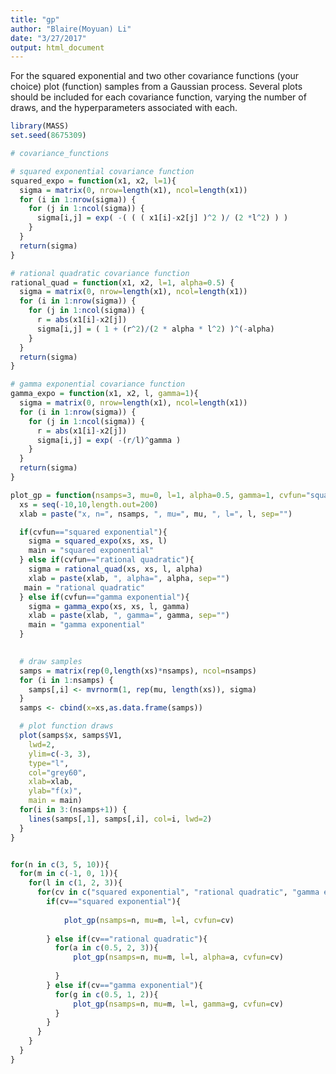 ```yaml
---
title: "gp"
author: "Blaire(Moyuan) Li"
date: "3/27/2017"
output: html_document
---
```


For the squared exponential and two other covariance functions (your choice) plot (function) samples from a Gaussian process. Several plots should be included for each covariance function, varying the number of draws, and the hyperparameters associated with each.


```r
library(MASS)
set.seed(8675309)

# covariance_functions

# squared exponential covariance function
squared_expo = function(x1, x2, l=1){
  sigma = matrix(0, nrow=length(x1), ncol=length(x1))
  for (i in 1:nrow(sigma)) {
    for (j in 1:ncol(sigma)) {
      sigma[i,j] = exp( -( ( ( x1[i]-x2[j] )^2 )/ (2 *l^2) ) )
    }
  }
  return(sigma)
}

# rational quadratic covariance function
rational_quad = function(x1, x2, l=1, alpha=0.5) {
  sigma = matrix(0, nrow=length(x1), ncol=length(x1))
  for (i in 1:nrow(sigma)) {
    for (j in 1:ncol(sigma)) {
      r = abs(x1[i]-x2[j])
      sigma[i,j] = ( 1 + (r^2)/(2 * alpha * l^2) )^(-alpha)
    }
  }
  return(sigma)
}

# gamma exponential covariance function
gamma_expo = function(x1, x2, l, gamma=1){
  sigma = matrix(0, nrow=length(x1), ncol=length(x1))
  for (i in 1:nrow(sigma)) {
    for (j in 1:ncol(sigma)) {
      r = abs(x1[i]-x2[j])
      sigma[i,j] = exp( -(r/l)^gamma )
    }
  }
  return(sigma) 
}

plot_gp = function(nsamps=3, mu=0, l=1, alpha=0.5, gamma=1, cvfun="squared exponential"){
  xs = seq(-10,10,length.out=200)
  xlab = paste("x, n=", nsamps, ", mu=", mu, ", l=", l, sep="")

  if(cvfun=="squared exponential"){
    sigma = squared_expo(xs, xs, l)
    main = "squared exponential"
  } else if(cvfun=="rational quadratic"){
    sigma = rational_quad(xs, xs, l, alpha)
    xlab = paste(xlab, ", alpha=", alpha, sep="")
   main = "rational quadratic"
  } else if(cvfun=="gamma exponential"){
    sigma = gamma_expo(xs, xs, l, gamma)
    xlab = paste(xlab, ", gamma=", gamma, sep="")
    main = "gamma exponential"
  }
  

  # draw samples 
  samps = matrix(rep(0,length(xs)*nsamps), ncol=nsamps)
  for (i in 1:nsamps) {
    samps[,i] <- mvrnorm(1, rep(mu, length(xs)), sigma)
  }
  samps <- cbind(x=xs,as.data.frame(samps))

  # plot function draws
  plot(samps$x, samps$V1, 
    lwd=2,
    ylim=c(-3, 3),
    type="l",
    col="grey60",
    xlab=xlab,
    ylab="f(x)",
    main = main)
  for(i in 3:(nsamps+1)) {
    lines(samps[,1], samps[,i], col=i, lwd=2)
  }
}


for(n in c(3, 5, 10)){
  for(m in c(-1, 0, 1)){
    for(l in c(1, 2, 3)){
      for(cv in c("squared exponential", "rational quadratic", "gamma exponential")){
        if(cv=="squared exponential"){
         
            plot_gp(nsamps=n, mu=m, l=l, cvfun=cv)
         
        } else if(cv=="rational quadratic"){
          for(a in c(0.5, 2, 3)){
              plot_gp(nsamps=n, mu=m, l=l, alpha=a, cvfun=cv)
            
          }
        } else if(cv=="gamma exponential"){
          for(g in c(0.5, 1, 2)){
              plot_gp(nsamps=n, mu=m, l=l, gamma=g, cvfun=cv)
          }
        }
      }
    }
  }
}

```

